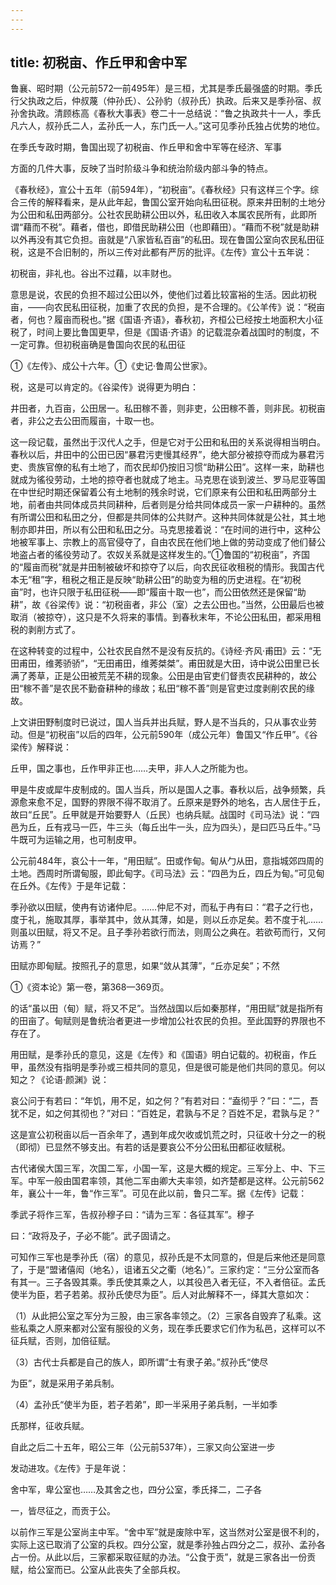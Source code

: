 ```yaml
---
---
---
```

title: 初税亩、作丘甲和舍中军
---



鲁襄、昭时期（公元前572—前495年）是三桓，尤其是季氏最强盛的时期。季氏行父执政之后，仲叔蔑（仲孙氏）、公孙豹（叔孙氏）执政。后来又是季孙宿、叔孙舍执政。清顾栋高《春秋大事表》卷二十一总结说：“鲁之执政共十一人，季氏凡六人，叔孙氏二人，孟孙氏一人，东门氏一人。”这可见季孙氏独占优势的地位。

在季氏专政时期，鲁国出现了初税亩、作丘甲和舍中军等在经济、军事

方面的几件大事，反映了当时阶级斗争和统治阶级内部斗争的特点。

《春秋经》，宣公十五年（前594年），“初税亩”。《春秋经》只有这样三个字。综合三传的解释看来，是从此年起，鲁国公室开始向私田征税。原来井田制的土地分为公田和私田两部分。公社农民助耕公田以外，私田收入本属农民所有，此即所谓“藉而不税”。藉者，借也，即借民助耕公田（也即藉田）。“藉而不税”就是助耕以外再没有其它负担。亩就是“八家皆私百亩”的私田。现在鲁国公室向农民私田征税，这是不合旧制的，所以三传对此都有严厉的批评。《左传》宣公十五年说：

初税亩，非礼也。谷出不过藉，以丰财也。

意思是说，农民的负担不超过公田以外，使他们过着比较富裕的生活。因此初税亩，——向农民私田征税，加重了农民的负担，是不合理的。《公羊传》说：“税亩者，何也？履亩而税也。”据《国语·齐语》，春秋初，齐桓公已经按土地面积大小征税了，时间上要比鲁国更早，但是《国语·齐语》的记载混杂着战国时的制度，不一定可靠。但初税亩确是鲁国向农民的私田征

①《左传》、成公十六年。①《史记·鲁周公世家》。

税，这是可以肯定的。《谷梁传》说得更为明白：

井田者，九百亩，公田居一。私田稼不善，则非吏，公田稼不善，则非民。初税亩者，非公之去公田而履亩，十取一也。

这一段记载，虽然出于汉代人之手，但是它对于公田和私田的关系说得相当明白。春秋以后，井田中的公田已因“暴君污吏慢其经界”，绝大部分被掠夺而成为暴君污吏、贵族官僚的私有土地了，而农民却仍按旧习惯“助耕公田”。这样一来，助耕也就成为徭役劳动，土地的掠夺者也就成了地主。马克思在谈到波兰、罗马尼亚等国在中世纪时期还保留着公有土地制的残余时说，它们原来有公田和私田两部分土地，前者由共同体成员共同耕种，后者则是分给共同体成员一家一户耕种的。虽然有所谓公田和私田之分，但都是共同体的公共财产。这种共同体就是公社，其土地制亦即井田，所以有公田和私田之分。马克思接着说：“在时间的进行中，这种公地被军事上、宗教上的高官侵夺了，自由农民在他们地上做的劳动变成了他们替公地盗占者的徭役劳动了。农奴关系就是这样发生的。”①鲁国的“初税亩”，齐国的“履亩而税”就是井田制被破坏和掠夺了以后，向农民征收租税的情形。我国古代本无“租”字，租税之租正是反映“助耕公田”的助变为租的历史进程。在“初税亩”时，也许只限于私田征税——即“履亩十取一也”，而公田依然还是保留“助耕”，故《谷梁传》说：“初税亩者，非公（室）之去公田也。”当然，公田最后也被取消（被掠夺），这只是不久将来的事情。到春秋末年，不论公田私田，都采用租税的剥削方式了。

在这种转变的过程中，公社农民自然不是没有反抗的。《诗经·齐风·甫田》云：“无田甫田，维莠骄骄”，“无田甫田，维莠桀桀”。甫田就是大田，诗中说公田里已长满了莠草，正是公田被荒芜不耕的现象。公田是由官吏们督责农民耕种的，故公田“稼不善”是农民不勤奋耕种的缘故；私田“稼不善”则是官吏过度剥削农民的缘故。

上文讲田野制度时已说过，国人当兵并出兵赋，野人是不当兵的，只从事农业劳动。但是“初税亩”以后的四年，公元前590年（成公元年）鲁国又“作丘甲”。《谷梁传》解释说：

丘甲，国之事也，丘作甲非正也……夫甲，非人人之所能为也。

甲是牛皮或犀牛皮制成的。国人当兵，所以是国人之事。春秋以后，战争频繁，兵源愈来愈不足，国野的界限不得不取消了。丘原来是野外的地名，古人居住于丘，故曰“丘民”。丘甲就是开始要野人（丘民）也纳兵赋。战国时《司马法》说：“四邑为丘，丘有戎马一匹，牛三头（每丘出牛一头，应为四头），是曰匹马丘牛。”马牛既可为运输之用，也可制皮甲。

公元前484年，哀公十一年，“用田赋”。田或作甸。甸从勹从田，意指城郊四周的土地。西周时所谓甸服，即此甸字。《司马法》云：“四邑为丘，四丘为甸。”可见甸在丘外。《左传》于是年记载：

季孙欲以田赋，使冉有访诸仲尼。……仲尼不对，而私于冉有曰：“君子之行也，度于礼，施取其厚，事举其中，敛从其薄，如是，则以丘亦足矣。若不度于礼……则虽以田赋，将又不足。且子季孙若欲行而法，则周公之典在。若欲苟而行，又何访焉？”

田赋亦即甸赋。按照孔子的意思，如果“敛从其薄”，“丘亦足矣”；不然

①《资本论》第一卷，第368—369页。

的话“虽以田（甸）赋，将又不足”。当然战国以后如秦那样，“用田赋”就是指所有的田亩了。甸赋则是鲁统治者更进一步增加公社农民的负担。至此国野的界限也不存在了。

用田赋，是季孙氏的意见，这是《左传》和《国语》明白记载的。初税亩，作丘甲，虽然没有指明是季孙或三桓共同的意见，但是很可能是他们共同的意见。何以知之？《论语·颜渊》说：

哀公问于有若曰：“年饥，用不足，如之何？”有若对曰：“盍彻乎？”曰：“二，吾犹不足，如之何其彻也？”对曰：“百姓足，君孰与不足？百姓不足，君孰与足？”

这是宣公初税亩以后一百余年了，遇到年成欠收或饥荒之时，只征收十分之一的税（即彻）已显然不够支出。有若的话是要哀公不分公田私田都征收赋税。

古代诸侯大国三军，次国二军，小国一军，这是大概的规定。三军分上、中、下三军。中军一般由国君率领，其他二军由卿大夫率领，如齐楚都是这样。公元前562年，襄公十一年，鲁“作三军”。可见在此以前，鲁只二军。据《左传》记载：

季武子将作三军，告叔孙穆子曰：“请为三军：各征其军”。穆子

曰：“政将及子，子必不能”。武子固请之。

可知作三军也是季孙氏（宿）的意见，叔孙氏是不太同意的，但是后来他还是同意了，于是“盟诸僖闳（地名），诅诸五父之衢（地名）”。三家约定：“三分公室而各有其一。三子各毁其乘。季氏使其乘之人，以其役邑入者无征，不入者倍征。孟氏使半为臣，若子若弟。叔孙氏使尽为臣”。后人对此解释不一，绎其大意如次：

（1）从此把公室之军分为三股，由三家各率领之。（2）三家各自毁弃了私乘。这些私乘之人原来都对公室有服役的义务，现在季氏要求它们作为私邑，这样可以不征兵赋，否则，加倍征赋。

（3）古代士兵都是自己的族人，即所谓“士有隶子弟。”叔孙氏“使尽

为臣”，就是采用子弟兵制。

（4）孟孙氏“使半为臣，若子若弟”，即一半采用子弟兵制，一半如季

氏那样，征收兵赋。

自此之后二十五年，昭公三年（公元前537年），三家又向公室进一步

发动进攻。《左传》于是年说：

舍中军，卑公室也……及其舍之也，四分公室，季氏择二，二子各

一，皆尽征之，而贡于公。

以前作三军是公室尚主中军。“舍中军”就是废除中军，这当然对公室是很不利的，实际上这已取消了公室的兵权。四分公室，就是季孙独占四分之二，叔孙、孟孙各占一份。从此以后，三家都采取征赋的办法。“公食于贡”，就是三家各出一份贡赋，给公室而已。公室从此丧失了全部兵权。